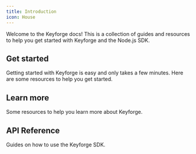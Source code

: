 ```yaml
---
title: Introduction
icon: House
---
```


Welcome to the Keyforge docs! This is a collection of guides and resources to help you get started with Keyforge and the Node.js SDK.

## Get started

Getting started with Keyforge is easy and only takes a few minutes. Here are some resources to help you get started.

<Cards>
  <Card
    title="Quickstart"
    href="/quickstart"
    description="Set up Keyforge in your project within minutes."
  />
  <Card
    title="Examples"
    href="/examples"
    description="Example apps using the Keyforge SDK."
  />
</Cards>

## Learn more

Some resources to help you learn more about Keyforge.

<Cards>
  <Card
    title="Products"
    href="/products"
    description="Learn about products in Keyforge."
  />
  <Card
    title="Licenses"
    href="/licenses"
    description="Learn about licenses in Keyforge."
  />
  <Card
    title="Portal"
    href="/portal"
    description="Learn about the Keyforge portal."
  />
  <Card
    title="Integrations"
    href="/integrations"
    description="Integrate Keyforge with other services."
  />
</Cards>

## API Reference

Guides on how to use the Keyforge SDK.

<Cards>
  <Card
    title="Products"
    href="/api-reference/products"
    description="Manage products with the Keyforge SDK."
  />
  <Card
    title="Licenses"
    href="/api-reference/licenses"
    description="Manage licenses with the Keyforge SDK."
  />
  <Card
    title="Portal"
    href="/api-reference/portal"
    description="Interact with the portal using the Keyforge SDK."
  />
  <Card
    title="Public REST API"
    href="/api-reference/public"
    description="Validate and activate licenses without a backend."
  />
</Cards>
